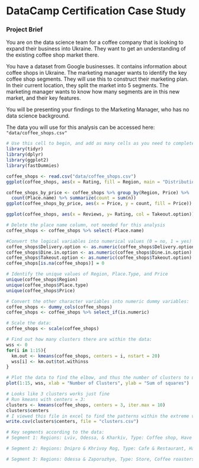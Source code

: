 # DataCamp Certification Case Study

### Project Brief

You are on the data science team for a coffee company that is looking to expand their business into Ukraine. They want to get an understanding of the existing coffee shop market there.

You have a dataset from Google businesses. It contains information about coffee shops in Ukraine. The marketing manager wants to identify the key coffee shop segments. They will use this to construct their marketing plan. In their current location, they split the market into 5 segments. The marketing manager wants to know how many segments are in this new market, and their key features.

You will be presenting your findings to the Marketing Manager, who has no data science background.

The data you will use for this analysis can be accessed here: `"data/coffee_shops.csv"`

```r
# Use this cell to begin, and add as many cells as you need to complete your analysis!
library(tidyr)
library(dplyr)
library(ggplot2)
library(fastDummies)

coffee_shops <- read.csv("data/coffee_shops.csv")
ggplot(coffee_shops, aes(x = Rating, fill = Region, main = "Distribution of rating in each region")) + geom_histogram() + facet_wrap(~ Region) + ggtitle("Rating of places in each region") 

coffee_shops_by_price <- coffee_shops %>% group_by(Region, Price) %>%
  count(Place.name) %>% summarize(count = sum(n))
ggplot(coffee_shops_by_price, aes(x = Price, y = count, fill = Price))  + geom_col() + facet_wrap(~ Region) + ggtitle("Price of places in each region") 

ggplot(coffee_shops, aes(x = Reviews, y= Rating, col = Takeout.option)) + geom_point() + geom_jitter() + ggtitle("Number of reviews vs. Rating of Takout and non-takeout businesses")

# Delete the place name column, not needed for this analysis
coffee_shops <- coffee_shops %>% select(-Place.name)

#Convert the logical variables into numerical values (0 = no, 1 = yes)
coffee_shops$Delivery.option <- as.numeric(coffee_shops$Delivery.option)
coffee_shops$Dine.in.option <- as.numeric(coffee_shops$Dine.in.option)
coffee_shops$Takeout.option <- as.numeric(coffee_shops$Takeout.option)
coffee_shops[is.na(coffee_shops)] = 0

# Identify the unique values of Region, Place.Type, and Price
unique(coffee_shops$Region)
unique(coffee_shops$Place.type)
unique(coffee_shops$Price)

# Convert the other character variables into numeric dummy variables:
coffee_shops <- dummy_cols(coffee_shops)
coffee_shops <- coffee_shops %>% select_if(is.numeric)

# Scale the data:
coffee_shops <- scale(coffee_shops)

# Find out how many clusters there are within the data:
wss <- 0
for(i in 1:15){
  km.out <- kmeans(coffee_shops, centers = i, nstart = 20)
  wss[i] <- km.out$tot.withinss
}

# Plot the data to find the elbow, and thus the number of clusters to use within kmeans:
plot(1:15, wss, xlab = "Number of Clusters", ylab = "Sum of squares")

# Looks like 3 clusters works just fine
# Run kmeans with centers = 3:
clusters <- kmeans(coffee_shops, centers = 3, iter.max = 10)
clusters$centers
# I viewed this file in excel to find the patterns within the extreme values of each cluster:
write.csv(clusters$centers, file = "clusters.csv")

# Key segments according to the data:
# Segment 1: Regions: Lviv, Odessa, & Kharkiv, Type: Coffee shop, Have Dine-in & Takeout options, Price: Moderate, Larger amount of reviews

# Segment 2: Regions: Dnipro & Khrivoy Rog, Type: Cafe & Restaurant, Have Delivery, Dine-in & Takeout options, Price: Mostly pretty expensive

# Segment 3: Regions: Odessa & Zaporozhye, Type: Store, Coffee roasters, Espresso bar & Coffee Store, No takeout, delivery or dine-in option, Price: Very Cheap

```

